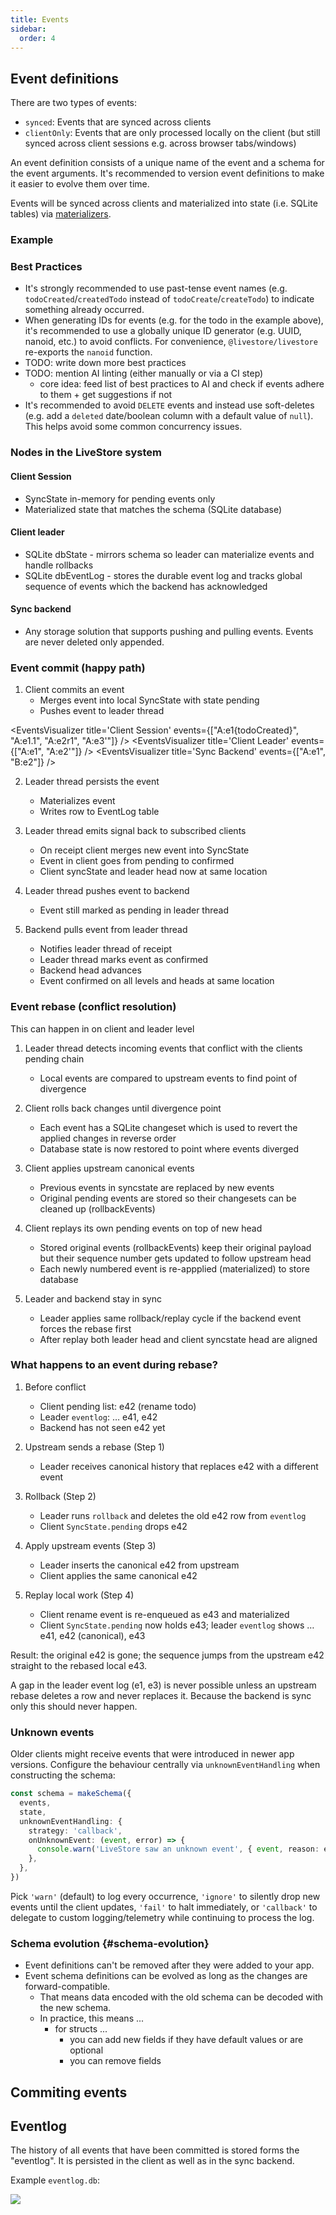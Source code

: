 ```yaml
---
title: Events
sidebar:
  order: 4
---
```



## Event definitions

There are two types of events:

- `synced`: Events that are synced across clients
- `clientOnly`: Events that are only processed locally on the client (but still synced across client sessions e.g. across browser tabs/windows)

An event definition consists of a unique name of the event and a schema for the event arguments. It's recommended to version event definitions to make it easier to evolve them over time.

Events will be synced across clients and materialized into state (i.e. SQLite tables) via [materializers](/reference/state/materializers).

### Example

<EventSchemaSnippet />

### Best Practices

- It's strongly recommended to use past-tense event names (e.g. `todoCreated`/`createdTodo` instead of `todoCreate`/`createTodo`) to indicate something already occurred.
- When generating IDs for events (e.g. for the todo in the example above), it's recommended to use a globally unique ID generator (e.g. UUID, nanoid, etc.) to avoid conflicts. For convenience, `@livestore/livestore` re-exports the `nanoid` function.
- TODO: write down more best practices
- TODO: mention AI linting (either manually or via a CI step)
  - core idea: feed list of best practices to AI and check if events adhere to them + get suggestions if not
- It's recommended to avoid `DELETE` events and instead use soft-deletes (e.g. add a `deleted` date/boolean column with a default value of `null`). This helps avoid some common concurrency issues.

### Nodes in the LiveStore system

#### Client Session
- SyncState in-memory for pending events only
- Materialized state that matches the schema (SQLite database)

#### Client leader
- SQLite dbState - mirrors schema so leader can materialize events and handle rollbacks
- SQLite dbEventLog - stores the durable event log and tracks global sequence of events which the backend has acknowledged

#### Sync backend
- Any storage solution that supports pushing and pulling events. Events are never deleted only appended.

### Event commit (happy path)

1. Client commits an event
    - Merges event into local SyncState with state pending
    - Pushes event to leader thread

<EventsVisualizer title='Client Session' events={["A:e1{todoCreated}", "A:e1.1", "A:e2r1", "A:e3'"]} />
<EventsVisualizer title='Client Leader' events={["A:e1", "A:e2'"]} />
<EventsVisualizer title='Sync Backend' events={["A:e1", "B:e2"]} />

2. Leader thread persists the event
    - Materializes event
    - Writes row to EventLog table

3. Leader thread emits signal back to subscribed clients
    - On receipt client merges new event into SyncState
    - Event in client goes from pending to confirmed
    - Client syncState and leader head now at same location

4. Leader thread pushes event to backend
    - Event still marked as pending in leader thread

6. Backend pulls event from leader thread
    - Notifies leader thread of receipt
    - Leader thread marks event as confirmed
    - Backend head advances
    - Event confirmed on all levels and heads at same location

### Event rebase (conflict resolution)

This can happen in on client and leader level

1. Leader thread detects incoming events that conflict with the clients pending chain
    - Local events are compared to upstream events to find point of divergence

2. Client rolls back changes until divergence point
    - Each event has a SQLite changeset which is used to revert the applied changes in reverse order
    - Database state is now restored to point where events diverged

3. Client applies upstream canonical events
    - Previous events in syncstate are replaced by new events
    - Original pending events are stored so their changesets can be cleaned up (rollbackEvents)

4. Client replays its own pending events on top of new head
    - Stored original events (rollbackEvents) keep their original payload but their sequence number gets updated to follow upstream head
    - Each newly numbered event is re-appplied (materialized) to store database

5. Leader and backend stay in sync
    - Leader applies same rollback/replay cycle if the backend event forces the rebase first
    - After replay both leader head and client syncstate head are aligned

### What happens to an event during rebase?

1. Before conflict
    - Client pending list: e42 (rename todo)
    - Leader `eventlog`: … e41, e42
    - Backend has not seen e42 yet

2. Upstream sends a rebase (Step 1)
    - Leader receives canonical history that replaces e42 with a different event

3. Rollback (Step 2)
    - Leader runs `rollback` and deletes the old e42 row from `eventlog`
    - Client `SyncState.pending` drops e42

4. Apply upstream events (Step 3)
    - Leader inserts the canonical e42 from upstream
    - Client applies the same canonical e42

5. Replay local work (Step 4)
    - Client rename event is re-enqueued as e43 and materialized
    - Client `SyncState.pending` now holds e43; leader `eventlog` shows … e41, e42 (canonical), e43

Result: the original e42 is gone; the sequence jumps from the upstream e42 straight to the rebased local e43.

A gap in the leader event log (e1, e3) is never possible unless an upstream rebase deletes a row and never replaces it. Because the backend is sync only this should never happen.

### Unknown events

Older clients might receive events that were introduced in newer app versions. Configure the behaviour centrally via `unknownEventHandling` when constructing the schema:

```ts
const schema = makeSchema({
  events,
  state,
  unknownEventHandling: {
    strategy: 'callback',
    onUnknownEvent: (event, error) => {
      console.warn('LiveStore saw an unknown event', { event, reason: error.reason })
    },
  },
})
```

Pick `'warn'` (default) to log every occurrence, `'ignore'` to silently drop new events until the client updates, `'fail'` to halt immediately, or `'callback'` to delegate to custom logging/telemetry while continuing to process the log.

### Schema evolution \{#schema-evolution\}

- Event definitions can't be removed after they were added to your app.
- Event schema definitions can be evolved as long as the changes are forward-compatible.
  - That means data encoded with the old schema can be decoded with the new schema.
  - In practice, this means ...
    - for structs ...
      - you can add new fields if they have default values or are optional
      - you can remove fields

## Commiting events

<CommitEventSnippet />

## Eventlog

The history of all events that have been committed is stored forms the "eventlog". It is persisted in the client as well as in the sync backend.

Example `eventlog.db`:

![](https://share.cleanshot.com/R6ny879w+)
